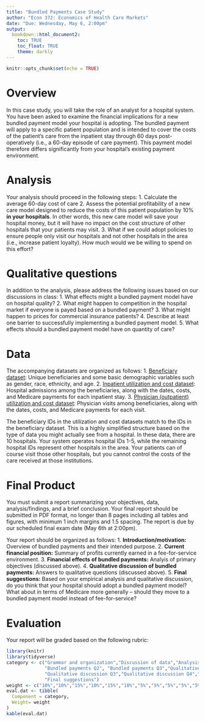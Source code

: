 ```yaml
---
title: "Bundled Payments Case Study"
author: "Econ 372: Economics of Health Care Markets"
date: "Due: Wednesday, May 6, 2:00pm"
output: 
  bookdown::html_document2:
    toc: TRUE
    toc_float: TRUE
    theme: darkly
---
```


```r
knitr::opts_chunk$set(echo = TRUE)

```

# Overview
In this case study, you will take the role of an analyst for a hospital system. You have been asked to examine the financial implications for a new bundled payment model your hospital is adopting. The bundled payment will apply to a specific patient population and is intended to cover the costs of the patient's care from the inpatient stay through 60 days post-operatively (i.e., a 60-day episode of care payment). This payment model therefore differs significantly from your hospital's existing payment environment.


# Analysis
Your analysis should proceed in the following steps:
1. Calculate the average 60-day cost of care
2. Assess the potential profitability of a new care model designed to reduce the costs of this patient population by 10% **in your hospitals**. In other words, this new care model will save your hospital money, but it will have no impact on the cost structure of other hospitals that your patients may visit.
3. What if we could adopt policies to ensure people only visit our hospitals and not other hospitals in the area (i.e., increase patient loyalty). How much would we be willing to spend on this effort?

# Qualitative questions
In addition to the analysis, please address the following issues based on our discussions in class:
1. What effects might a bundled payment model have on hospital quality?
2. What might happen to competition in the hospital market if everyone is payed based on a bundled payment?
3. What might happen to prices for commercial insurance patients?
4. Describe at least one barrier to successfully implementing a bundled payment model.
5. What effects should a bundled payment model have on quantity of care?


# Data
The accompanying datasets are organized as follows:
1. [Beneficiary dataset](data/bene_data.rds): Unique beneficiaries and some basic demographic variables such as gender, race, ethnicity, and age. 
2. [Inpatient utilization and cost dataset](data/hosp_util_data.rds): Hospital admissions among the beneficiaries, along with the dates, costs, and Medicare payments for each inpatient stay.
3. [Physician (outpatient) utilization and cost dataset](data/phy_util_data.rds): Physician visits among beneficiaries, along with the dates, costs, and Medicare payments for each visit.

The beneficiary IDs in the utilization and cost datasets match to the IDs in the beneficiary dataset. This is a highly simplified structure based on the type of data you might actually see from a hospital. In these data, there are 10 hospitals. Your system operates hospital IDs 1-5, while the remaining hospital IDs represent other hospitals in the area. Your patients can of course visit those other hospitals, but you cannot control the costs of the care received at those institutions.

# Final Product
You must submit a report summarizing your objectives, data, analysis/findings, and a brief conclusion. Your final report should be submitted in PDF format, no longer than 8 pages including all tables and figures, with minimum 1 inch margins and 1.5 spacing. The report is due by our scheduled final exam date (May 6th at 2:00pm). 

Your report should be organized as follows:
1. **Introduction/motivation:** Overview of bundled payments and their intended purpose.
2. **Current financial position:** Summary of profits currently earned in a fee-for-service environment.
3. **Financial effects of bundled payments:** Analyis of primary objectives (discussed above).
4. **Qualitative discussion of bundled payments:** Answers to qualitative questions (discussed above).
5. **Final suggestions:** Based on your empirical analysis and qualitative discussion, do you think that your hospital should adopt a bundled payment model? What about in terms of Medicare more generally -- should they move to a bundled payment model instead of fee-for-service?


# Evaluation
Your report will be graded based on the following rubric:
```r
library(knitr)
library(tidyverse)
category <- c("Grammar and organization","Discussion of data","Analysis of FFS payments","Bundled payments Q1",
              "Bundled payments Q2", "Bundled payments Q3","Qualitative discussion Q1","Qualitative discussion Q2",
              "Qualitative discussion Q3","Qualitative discussion Q4","Qualitative discussion Q5",
              "Final suggestions")
weight <- c("10%","10%","15%","10%","15%","10%","5%","5%","5%","5%","5%","5%")
eval.dat <- tibble(
  Component = category,
  Weight= weight
)
kable(eval.dat)
```
